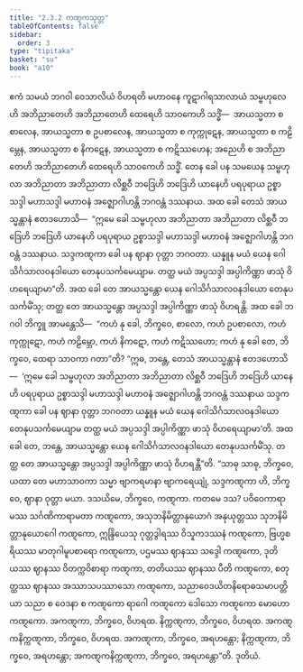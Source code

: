 ```yaml
---
title: "2.3.2 ကဏ္ဋကသုတ္တ"
tableOfContents: false
sidebar:
  order: 3
type: "tipitaka"
basket: "su"
book: "a10"
---
```



<DynamicBreadcrumb />

<Division number="72" book="a10">

<Paragraph number="533" book="a10">
ဧကံ သမယံ ဘဂဝါ ဝေသာလိယံ ဝိဟရတိ မဟာဝနေ ကူဋာဂါရသာလာယံ သမ္ဗဟုလေဟိ အဘိညာတေဟိ အဘိညာတေဟိ ထေရေဟိ သာဝကေဟိ သဒ္ဓိံ—  အာယသ္မတာ စ စာလေန, အာယသ္မတာ စ ဥပစာလေန, အာယသ္မတာ စ ကုက္ကုဋေန, အာယသ္မတာ စ ကဠိမ္ဘေန, အာယသ္မတာ စ နိကဋေန, အာယသ္မတာ စ ကဋိဿဟေန; အညေဟိ စ အဘိညာတေဟိ အဘိညာတေဟိ ထေရေဟိ သာဝကေဟိ သဒ္ဓိံ.
</Paragraph>

<Paragraph number="534" book="a10">
တေန ခေါ ပန သမယေန သမ္ဗဟုလာ အဘိညာတာ အဘိညာတာ လိစ္ဆဝီ ဘဒြေဟိ ဘဒြေဟိ ယာနေဟိ ပရပုရာယ ဥစ္စာသဒ္ဒါ မဟာသဒ္ဒါ မဟာဝနံ အဇ္ဈောဂါဟန္တိ ဘဂဝန္တံ ဒဿနာယ. အထ ခေါ တေသံ အာယသ္မန္တာနံ ဧတဒဟောသိ—  “ဣမေ ခေါ သမ္ဗဟုလာ အဘိညာတာ အဘိညာတာ လိစ္ဆဝီ ဘဒြေဟိ ဘဒြေဟိ ယာနေဟိ ပရပုရာယ ဥစ္စာသဒ္ဒါ မဟာသဒ္ဒါ မဟာဝနံ အဇ္ဈောဂါဟန္တိ ဘဂဝန္တံ ဒဿနာယ. သဒ္ဒကဏ္ဋကာ ခေါ ပန ဈာနာ ဝုတ္တာ ဘဂဝတာ. ယန္နူန မယံ ယေန ဂေါသိင်္ဂသာလဝနဒါယော တေနုပသင်္ကမေယျာမ. တတ္ထ မယံ အပ္ပသဒ္ဒါ အပ္ပါကိဏ္ဏာ ဖာသုံ ဝိဟရေယျာမာ”တိ. အထ ခေါ တေ အာယသ္မန္တော ယေန ဂေါသိင်္ဂသာလဝနဒါယော တေနုပသင်္ကမိံသု; တတ္ထ တေ အာယသ္မန္တော အပ္ပသဒ္ဒါ အပ္ပါကိဏ္ဏာ ဖာသုံ ဝိဟရန္တိ.
</Paragraph>

<Paragraph number="535" book="a10">
အထ ခေါ ဘဂဝါ ဘိက္ခူ အာမန္တေသိ—  “ကဟံ နု ခေါ, ဘိက္ခဝေ, စာလော, ကဟံ ဥပစာလော, ကဟံ ကုက္ကုဋော, ကဟံ ကဠိမ္ဘော, ကဟံ နိကဋော, ကဟံ ကဋိဿဟော; ကဟံ နု ခေါ တေ, ဘိက္ခဝေ, ထေရာ သာဝကာ ဂတာ”တိ?
</Paragraph>

<Paragraph number="536" book="a10">
“ဣဓ, ဘန္တေ, တေသံ အာယသ္မန္တာနံ ဧတဒဟောသိ—  ‘ဣမေ ခေါ သမ္ဗဟုလာ အဘိညာတာ အဘိညာတာ လိစ္ဆဝီ ဘဒြေဟိ ဘဒြေဟိ ယာနေဟိ ပရပုရာယ ဥစ္စာသဒ္ဒါ မဟာသဒ္ဒါ မဟာဝနံ အဇ္ဈောဂါဟန္တိ ဘဂဝန္တံ ဒဿနာယ သဒ္ဒကဏ္ဋကာ ခေါ ပန ဈာနာ ဝုတ္တာ ဘဂဝတာ ယန္နူန မယံ ယေန ဂေါသိင်္ဂသာလဝနဒါယော တေနုပသင်္ကမေယျာမ တတ္ထ မယံ အပ္ပသဒ္ဒါ အပ္ပါကိဏ္ဏာ ဖာသုံ ဝိဟရေယျာမာ’တိ. အထ ခေါ တေ, ဘန္တေ, အာယသ္မန္တော ယေန ဂေါသိင်္ဂသာလဝနဒါယော တေနုပသင်္ကမိံသု. တတ္ထ တေ အာယသ္မန္တော အပ္ပသဒ္ဒါ အပ္ပါကိဏ္ဏာ ဖာသုံ ဝိဟရန္တီ”တိ.
</Paragraph>

<Paragraph number="537" book="a10">
“သာဓု သာဓု, ဘိက္ခဝေ, ယထာ တေ မဟာသာဝကာ သမ္မာ ဗျာကရမာနာ ဗျာကရေယျုံ, သဒ္ဒကဏ္ဋကာ ဟိ, ဘိက္ခဝေ, ဈာနာ ဝုတ္တာ မယာ.
</Paragraph>

<Paragraph number="538" book="a10">
ဒသယိမေ, ဘိက္ခဝေ, ကဏ္ဋကာ. ကတမေ ဒသ? ပဝိဝေကာရာမဿ သင်္ဂဏိကာရာမတာ ကဏ္ဋကော, အသုဘနိမိတ္တာနုယောဂံ အနုယုတ္တဿ သုဘနိမိတ္တာနုယောဂေါ ကဏ္ဋကော, ဣန္ဒြိယေသု ဂုတ္တဒွါရဿ ဝိသူကဒဿနံ ကဏ္ဋကော, ဗြဟ္မစရိယဿ မာတုဂါမူပစာရော ကဏ္ဋကော, ပဌမဿ ဈာနဿ သဒ္ဒေါ ကဏ္ဋကော, ဒုတိယဿ ဈာနဿ ဝိတက္ကဝိစာရာ ကဏ္ဋကာ, တတိယဿ ဈာနဿ ပီတိ ကဏ္ဋကော, စတုတ္ထဿ ဈာနဿ အဿာသပဿာသော ကဏ္ဋကော, သညာဝေဒယိတနိရောဓသမာပတ္တိယာ သညာ စ ဝေဒနာ စ ကဏ္ဋကော ရာဂေါ ကဏ္ဋကော ဒေါသော ကဏ္ဋကော မောဟော ကဏ္ဋကော.
</Paragraph>

<Paragraph number="539" book="a10">
အကဏ္ဋကာ, ဘိက္ခဝေ, ဝိဟရထ. နိက္ကဏ္ဋကာ, ဘိက္ခဝေ, ဝိဟရထ. အကဏ္ဋကနိက္ကဏ္ဋကာ, ဘိက္ခဝေ, ဝိဟရထ. အကဏ္ဋကာ, ဘိက္ခဝေ, အရဟန္တော; နိက္ကဏ္ဋကာ, ဘိက္ခဝေ, အရဟန္တော; အကဏ္ဋကနိက္ကဏ္ဋကာ, ဘိက္ခဝေ, အရဟန္တော”တိ.

</Paragraph>
</Division>

<Paragraph number="540" type="center" book="a10">
ဒုတိယံ.
</Paragraph>
